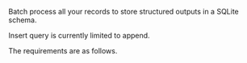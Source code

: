 Batch process all your records to store structured outputs in a SQLite schema.

Insert query is currently limited to append.

The requirements are as follows.


<SharedSQLite />
<SharedSQLiteCLIAPI />